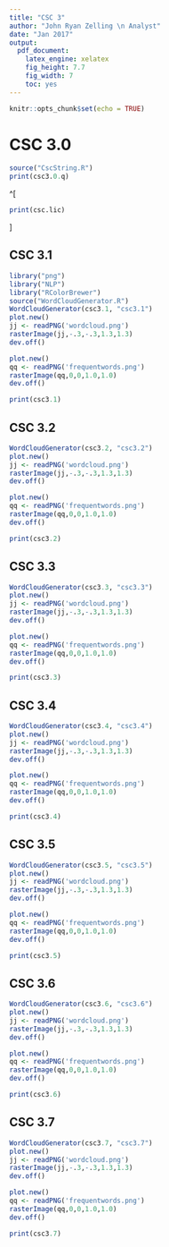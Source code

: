```yaml
---
title: "CSC 3"
author: "John Ryan Zelling \n Analyst"
date: "Jan 2017"
output: 
  pdf_document: 
    latex_engine: xelatex
    fig_height: 7.7
    fig_width: 7
    toc: yes
---
```


```r
knitr::opts_chunk$set(echo = TRUE)
```

<!-- ===== -->
<!-- TITLE -->
<!-- ===== -->

# CSC 3.0

```r
source("CscString.R")
print(csc3.0.q)
```

^[
```r
print(csc.lic)
```
]

<!-- ===== -->
<!-- PAGES -->
<!-- ===== -->

<P style="page-break-before: always"> \pagebreak

## CSC 3.1
```r
library("png")
library("NLP")
library("RColorBrewer")
source("WordCloudGenerator.R")
WordCloudGenerator(csc3.1, "csc3.1")
plot.new()
jj <- readPNG('wordcloud.png')
rasterImage(jj,-.3,-.3,1.3,1.3)
dev.off()
```

```r
plot.new()
qq <- readPNG('frequentwords.png')
rasterImage(qq,0,0,1.0,1.0)
dev.off()

print(csc3.1)
```

<P style="page-break-before: always"> \pagebreak

## CSC 3.2
```r
WordCloudGenerator(csc3.2, "csc3.2")
plot.new()
jj <- readPNG('wordcloud.png')
rasterImage(jj,-.3,-.3,1.3,1.3)
dev.off()
```

```r
plot.new()
qq <- readPNG('frequentwords.png')
rasterImage(qq,0,0,1.0,1.0)
dev.off()

print(csc3.2)
```

<P style="page-break-before: always"> \pagebreak

## CSC 3.3
```r
WordCloudGenerator(csc3.3, "csc3.3")
plot.new()
jj <- readPNG('wordcloud.png')
rasterImage(jj,-.3,-.3,1.3,1.3)
dev.off()
```

```r
plot.new()
qq <- readPNG('frequentwords.png')
rasterImage(qq,0,0,1.0,1.0)
dev.off()

print(csc3.3)
```

<P style="page-break-before: always"> \pagebreak

## CSC 3.4
```r
WordCloudGenerator(csc3.4, "csc3.4")
plot.new()
jj <- readPNG('wordcloud.png')
rasterImage(jj,-.3,-.3,1.3,1.3)
dev.off()
```

```r
plot.new()
qq <- readPNG('frequentwords.png')
rasterImage(qq,0,0,1.0,1.0)
dev.off()

print(csc3.4)
```

<P style="page-break-before: always"> \pagebreak

## CSC 3.5
```r
WordCloudGenerator(csc3.5, "csc3.5")
plot.new()
jj <- readPNG('wordcloud.png')
rasterImage(jj,-.3,-.3,1.3,1.3)
dev.off()
```

```r
plot.new()
qq <- readPNG('frequentwords.png')
rasterImage(qq,0,0,1.0,1.0)
dev.off()

print(csc3.5)
```

<P style="page-break-before: always"> \pagebreak

## CSC 3.6
```r
WordCloudGenerator(csc3.6, "csc3.6")
plot.new()
jj <- readPNG('wordcloud.png')
rasterImage(jj,-.3,-.3,1.3,1.3)
dev.off()
```

```r
plot.new()
qq <- readPNG('frequentwords.png')
rasterImage(qq,0,0,1.0,1.0)
dev.off()

print(csc3.6)
```

<P style="page-break-before: always"> \pagebreak

## CSC 3.7
```r
WordCloudGenerator(csc3.7, "csc3.7")
plot.new()
jj <- readPNG('wordcloud.png')
rasterImage(jj,-.3,-.3,1.3,1.3)
dev.off()
```

```r
plot.new()
qq <- readPNG('frequentwords.png')
rasterImage(qq,0,0,1.0,1.0)
dev.off()

print(csc3.7)
```